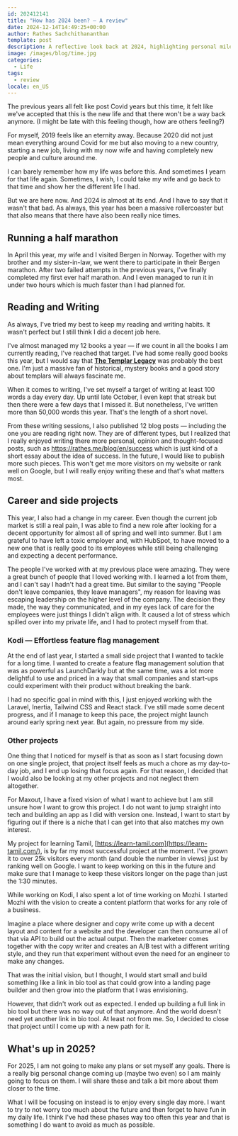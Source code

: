 ```yaml
---
id: 202412141
title: "How has 2024 been? — A review"
date: 2024-12-14T14:49:25+00:00
author: Rathes Sachchithananthan
template: post
description: A reflective look back at 2024, highlighting personal milestones including running a half marathon, career changes, writing achievements, and side project developments, with a focus on embracing life's new normal and finding joy in daily experiences.
image: /images/blog/time.jpg
categories:
  - Life
tags:
  - review
locale: en_US
---
```


The previous years all felt like post Covid years but this time, it felt like we've accepted that this is the new life and that there won't be a way back anymore. (I might be late with this feeling though, how are others feeling?)

For myself, 2019 feels like an eternity away. Because 2020 did not just mean everything around Covid for me but also moving to a new country, starting a new job, living with my now wife and having completely new people and culture around me.

I can barely remember how my life was before this. And sometimes I yearn for that life again. Sometimes, I wish, I could take my wife and go back to that time and show her the different life I had.

But we are here now. And 2024 is almost at its end. And I have to say that it wasn't that bad. As always, this year has been a massive rollercoaster but that also means that there have also been really nice times.

## Running a half marathon

In April this year, my wife and I visited Bergen in Norway. Together with my brother and my sister-in-law, we went there to participate in their Bergen marathon. After two failed attempts in the previous years, I've finally completed my first ever half marathon. And I even managed to run it in under two hours which is much faster than I had planned for.

## Reading and Writing

As always, I've tried my best to keep my reading and writing habits. It wasn't perfect but I still think I did a decent job here.

I've almost managed my 12 books a year — if we count in all the books I am currently reading, I've reached that target. I've had some really good books this year, but I would say that [**The Templar Legacy**](https://rathes.me/reading/the-templar-legacy-(cotton-malone-1)-steve-berry) was probably the best one. I'm just a massive fan of historical, mystery books and a good story about templars will always fascinate me.

When it comes to writing, I've set myself a target of writing at least 100 words a day every day. Up until late October, I even kept that streak but then there were a few days that I missed it. But nonetheless, I've written more than 50,000 words this year. That's the length of a short novel.

From these writing sessions, I also published 12 blog posts — including the one you are reading right now. They are of different types, but I realized that I really enjoyed writing there more personal, opinion and thought-focused posts, such as https://rathes.me/blog/en/success which is just kind of a short essay about the idea of success. In the future, I would like to publish more such pieces. This won't get me more visitors on my website or rank well on Google, but I will really enjoy writing these and that's what matters most.

## Career and side projects

This year, I also had a change in my career. Even though the current job market is still a real pain, I was able to find a new role after looking for a decent opportunity for almost all of spring and well into summer. But I am grateful to have left a toxic employer and, with HubSpot, to have moved to a new one that is really good to its employees while still being challenging and expecting a decent performance.

The people I've worked with at my previous place were amazing. They were a great bunch of people that I loved working with. I learned a lot from them, and I can't say I hadn't had a great time. But similar to the saying "People don't leave companies, they leave managers", my reason for leaving was escaping leadership on the higher level of the company. The decision they made, the way they communicated, and in my eyes lack of care for the employees were just things I didn't align with. It caused a lot of stress which spilled over into my private life, and I had to protect myself from that.

### Kodi — Effortless feature flag management

At the end of last year, I started a small side project that I wanted to tackle for a long time. I wanted to create a feature flag management solution that was as powerful as LaunchDarkly but at the same time, was a lot more delightful to use and priced in a way that small companies and start-ups could experiment with their product without breaking the bank.

I had no specific goal in mind with this, I just enjoyed working with the Laravel, Inertia, Tailwind CSS and React stack. I've still made some decent progress, and if I manage to keep this pace, the project might launch around early spring next year. But again, no pressure from my side.

### Other projects

One thing that I noticed for myself is that as soon as I start focusing down on one single project, that project itself feels as much a chore as my day-to-day job, and I end up losing that focus again. For that reason, I decided that I would also be looking at my other projects and not neglect them altogether.

For Maxout, I have a fixed vision of what I want to achieve but I am still unsure how I want to grow this project. I do not want to jump straight into tech and building an app as I did with version one. Instead, I want to start by figuring out if there is a niche that I can get into that also matches my own interest.

My project for learning Tamil, [https://learn-tamil.com](https://learn-tamil.com/), is by far my most successful project at the moment. I've grown it to over 25k visitors every month (and double the number in views) just by ranking well on Google. I want to keep working on this in the future and make sure that I manage to keep these visitors longer on the page than just the 1:30 minutes.

While working on Kodi, I also spent a lot of time working on Mozhi. I started Mozhi with the vision to create a content platform that works for any role of a business.

Imagine a place where designer and copy write come up with a decent layout and content for a website and the developer can then consume all of that via API to build out the actual output. Then the marketeer comes together with the copy writer and creates an A/B test with a different writing style, and they run that experiment without even the need for an engineer to make any changes.

That was the initial vision, but I thought, I would start small and build something like a link in bio tool as that could grow into a landing page builder and then grow into the platform that I was envisioning.

However, that didn't work out as expected. I ended up building a full link in bio tool but there was no way out of that anymore. And the world doesn't need yet another link in bio tool. At least not from me. So, I decided to close that project until I come up with a new path for it.

## What's up in 2025?

For 2025, I am not going to make any plans or set myself any goals. There is a really big personal change coming up (maybe two even) so I am mainly going to focus on them. I will share these and talk a bit more about them closer to the time.

What I will be focusing on instead is to enjoy every single day more. I want to try to not worry too much about the future and then forget to have fun in my daily life. I think I've had these phases way too often this year and that is something I do want to avoid as much as possible.